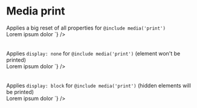
<Meta title="CSS Utilities/Print" />

# Media print

<div class="flex justify-space-between mb-8 flex-column md:flex-row">
  <div class="w-1/2 self-center">
    Applies a big reset of all properties for <code>@include media('print')</code>
  </div>
  <div class="w-1/2">
<Source
  language='html'
  light
  format
  code={`
<span className="reset4print">Lorem ipsum dolor</span>
`}
/>

  </div>
</div>

<br />
<br />

<div class="flex justify-space-between mb-8 flex-column md:flex-row">
  <div class="w-1/2 self-center">
    Applies <code>display: none</code> for <code>@include media('print')</code> (element won't be printed)
  </div>
  <div class="w-1/2">
<Source
  language='html'
  light
  format
  code={`
<span className="no-print">Lorem ipsum dolor</span>
`}
/>

  </div>
</div>

<br />
<br />

<div class="flex justify-space-between mb-8 flex-column md:flex-row">
  <div class="w-1/2 self-center">
    Applies <code>display: block</code> for <code>@include media('print')</code> (hidden elements will be printed)
  </div>
  <div class="w-1/2">
<Source
  language='html'
  light
  format
  code={`
<span className="on-print">Lorem ipsum dolor</span>
`}
/>

  </div>
</div>

